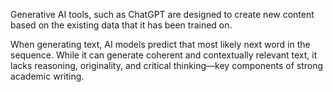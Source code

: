 Generative AI tools, such as ChatGPT are designed to create new content based on the existing data that it has been trained on.

When generating text, AI models predict that most likely next word in the sequence. 
While it can generate coherent and contextually relevant text, it lacks reasoning, originality, and critical thinking—key components of strong academic writing.


